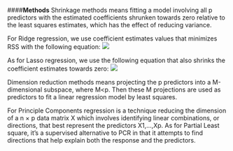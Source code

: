 ####**Methods**
Shrinkage methods means fitting a model involving all p predictors with the estimated coefficients shrunken towards zero relative to the least squares estimates, which has the effect of reducing variance. 

For Ridge regression, we use coefficient estimates values that minimizes RSS with the following equation:
    ![](https://raw.githubusercontent.com/zyyucla/stat159-fall2016-project1/master/images/Ridge%20Regression.png)

As for Lasso regression, we use the following equation that also shrinks the coefficient estimates towards zero:
     ![](https://raw.githubusercontent.com/zyyucla/stat159-fall2016-project1/master/images/Lasso%20Regression.png)

Dimension reduction methods means projecting the p predictors into a M-dimensional subspace, where M<p. Then these M projections are used as predictors to fit a linear regression model by least squares. 

For Principle Components regression is a technique reducing the dimension of a n × p data matrix X which  involves identifying linear combinations, or directions, that best represent the predictors X1,...,Xp. As for Partial Least square, it's a supervised alternative to PCR in that it attempts to
find directions that help explain both the response and the predictors.


